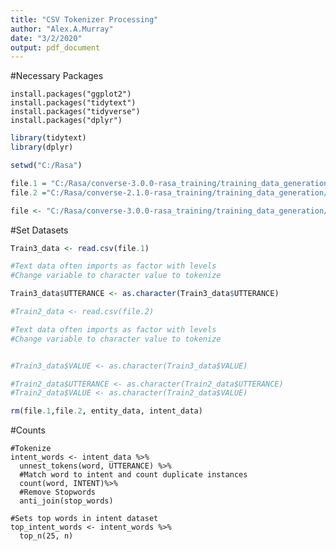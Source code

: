 ---
title: "CSV Tokenizer Processing"
author: "Alex.A.Murray"
date: "3/2/2020"
output: pdf_document
---

#Necessary Packages
```{#r}
install.packages("ggplot2")
install.packages("tidytext")
install.packages("tidyverse")
install.packages("dplyr")
```

```{r}
library(tidytext)
library(dplyr)

setwd("C:/Rasa")

file.1 = "C:/Rasa/converse-3.0.0-rasa_training/training_data_generation/Temporary_Storage/raw_master_lowercase_training_data_intentORIGINAL.csv"
file.2 ="C:/Rasa/converse-2.1.0-rasa_training/training_data_generation/master_data/raw_master_training_data_intent.csv"

file <- "C:/Rasa/converse-3.0.0-rasa_training/training_data_generation/Temporary Storage/Worse Intent.csv"
```

#Set Datasets
```{r}
Train3_data <- read.csv(file.1)

#Text data often imports as factor with levels
#Change variable to character value to tokenize

Train3_data$UTTERANCE <- as.character(Train3_data$UTTERANCE)

#Train2_data <- read.csv(file.2)

#Text data often imports as factor with levels
#Change variable to character value to tokenize


#Train3_data$VALUE <- as.character(Train3_data$VALUE)

#Train2_data$UTTERANCE <- as.character(Train2_data$UTTERANCE)
#Train2_data$VALUE <- as.character(Train2_data$VALUE)

rm(file.1,file.2, entity_data, intent_data)

```

#Counts
```{}
#Tokenize
intent_words <- intent_data %>%
  unnest_tokens(word, UTTERANCE) %>%
  #Match word to intent and count duplicate instances
  count(word, INTENT)%>%
  #Remove Stopwords
  anti_join(stop_words)

#Sets top words in intent dataset
top_intent_words <- intent_words %>%
  top_n(25, n)

```


